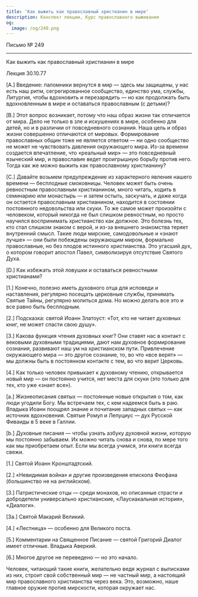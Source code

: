 ```yaml
---
title: 'Как выжить как православный христианин в мире'
description: Конспект лекции, Курс православного выживания
og:
  image: /og/249.png
---
```


<div style={{textAlign:'right', fontFamily:'monospace'}}>Письмо № 249</div>

---

Как выжить как православный христианин в мире

Лекция 30.10.77

[A.] Введение: паломники вернутся в мир — здесь мы защищены, у нас есть наш ритм, сегрегированное сообщество, единство ума, службы, Литургия, чтобы вдохновить и перезарядить — но как продолжать быть вдохновленным в мире и оставаться православным (с детьми)?

[B.] Этот вопрос возникает, потому что наш образ жизни так отличается от мира. Дело не только в зле и искушениях в мире, особенно для детей, но и в различии от повседневного сознания. Наша цель и образ жизни совершенно отличаются от мировых. Формирование православных общин тоже не является ответом — ни одно сообщество не может не чувствовать давления окружающего мира. Из-за времени создается впечатление, что «реальный мир» — это повседневный языческий мир, и православие ведет проигрышную борьбу против него. Тогда как же можно выжить как православному христианину?

[C.] Давайте возьмем предупреждение из характерного явления нашего времени — бесплодные смоковницы. Человек может быть очень ревностным православным христианином, много читать, ходить в семинарию или монастырь — и затем остыть, заскучать, и даже когда он остается православным христианином, находится в состоянии постоянного недовольства или скуки. То же самое может произойти с человеком, который никогда не был слишком ревностным, но просто научился воспринимать христианство как должное. Это болезнь тех, кто стал слишком знаком с верой, и из-за внешнего знакомства теряет внутренний смысл. Такие люди мирские, самодовольные и «знают лучше» — они были побеждены окружающим миром, формально православные, но без плодов истинного христианства. Это угасший дух, о котором говорит апостол Павел, символизируя отсутствие Святого Духа.

[D.] Как избежать этой ловушки и оставаться ревностными христианами?

[1.] Конечно, полезно иметь духовного отца для исповеди и наставления, регулярно посещать церковные службы, принимать Святые Тайны, регулярно молиться дома. Но можно делать все это и все равно быть бесплодным.

[2.] Подсказка: святой Иоанн Златоуст: «Тот, кто не читает духовных книг, не может спасти свою душу».

[3.] Какова функция чтения духовных книг? Они ставят нас в контакт с вековыми духовными традициями, дают нам духовное формирование сознания, развивают наш ум на христианском пути. Привлечение окружающего мира — это другое сознание, то, во что «все верят» — мы должны быть в постоянном контакте с тем, во что верит Церковь.

[4.] Как только человек привыкает к духовному чтению, открывается новый мир — он постоянно учится, нет места для скуки (это только для тех, кто уже «знает все»).

[a.] Жизнеописания святых — постоянные новые открытия о том, как люди угодили Богу. Мы встречаем тех, с кем надеемся быть в раю. Владыка Иоанн поощрял знание и почитание западных святых — как источник вдохновения. Святые Ромул и Лепуциус — дух Русской Фиваиды в 5 веке в Галлии.

[b.] Духовные писания — чтобы узнать азбуку духовной жизни, которую мы постоянно забываем. Их можно читать снова и снова, по мере того как мы приобретаем опыт. Если мы всегда учимся, эти книги всегда свежи.

[1.] Святой Иоанн Кронштадтский.

[2.] «Невидимая война» и другие произведения епископа Феофана (большинство не на английском).

[3.] Патристические отцы — среди монахов, но описанные страсти и добродетели универсально христианские, «Лаусиакальная история», «Диалоги».

[3a.] Святой Макарий Великий.

[4.] «Лестница» — особенно для Великого поста.

[5.] Комментарии на Священное Писание — святой Григорий Диалог имеет отличные. Владыка Аверкий.

[6.] Многое другое не переведено — но это начало.

Человек, читающий такие книги, желательно ведя журнал с выписками из них, строит свой собственный мир — не частный мир, а настоящий мир православного христианства через века. Это, возможно, наше главное оружие против мирскости, которая окружает нас.
